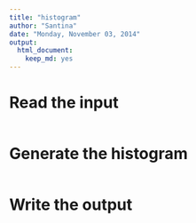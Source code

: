```yaml
---
title: "histogram"
author: "Santina"
date: "Monday, November 03, 2014"
output:
  html_document:
    keep_md: yes
---
```


# Read the input
```r

```

# Generate the histogram
```r

```

# Write the output
```r

```
